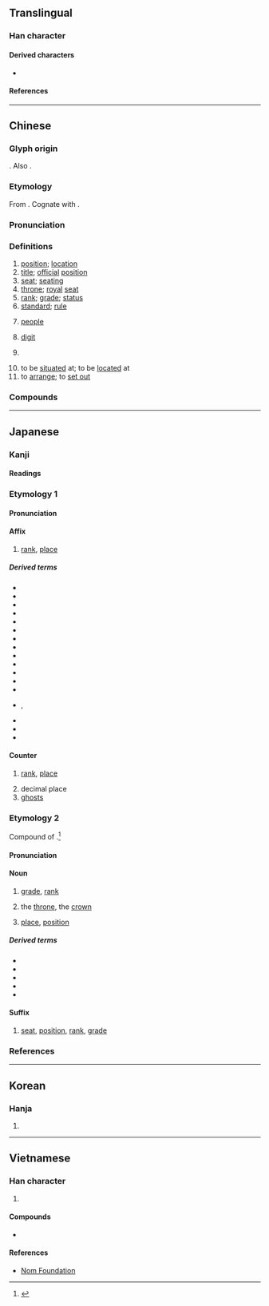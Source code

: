 {{character info/new}}
==Translingual==
{{stroke order|strokes=7}}
{{stroke order|type=animate}}

===Han character===
{{Han char|rn=9|rad=人|as=05|sn=7|four=20218|canj=OYT|ids=⿰亻立}}

====Derived characters====
* {{l|mul|[[𭂏]], [[𠴖]], [[𭠿]], [[涖]], [[𡾵]], [[𪝯]], [[𡸏]], [[莅]], [[𬕅]], [[𠑖]]}}

====References====
{{Han ref|kx=0098.070|dkj=00503|dj=0206.180|hdz=10138.030|uh=4F4D}}

----

==Chinese==
{{zh-forms}}

===Glyph origin===
{{Han etym}}
{{Han compound|人|立|alt1=亻|ls=psc|c1=s|c2=p|t1=man|t2=stand}}. Also {{liushu|ic|nocap=1}}.

===Etymology===
From {{inh|zh|sit-pro|*g-r(j)ap||to stand}}. Cognate with {{och-l|立}}.

===Pronunciation===
{{zh-pron
|m=wèi
|m-s=
|c=wai6,wai6-2
|c-t=vei5,vei5*
|g=
|h=pfs=vi;gd=vi4
|j=
|mb=ṳ̄
|md=ôi
|mn=ūi
|mn-t=ui7
|w=3hhue
|x=
|mc=y
|oc=y
|ma=y
|cat=n,cls
}}

===Definitions===
{{zh-hanzi}}

# [[position]]; [[location]]
# [[title]]; [[official]] [[position]]
# [[seat]]; [[seating]]
# [[throne]]; [[royal]] [[seat]]
# [[rank]]; [[grade]]; [[status]]
# [[standard]]; [[rule]]
# {{lb|zh|honorific}} [[people]]
# [[digit]]
#: {{zh-x|三 位 數|three-'''digit''' number}}
# {{lb|zh|often|polite}} {{zh-classifier|[[person]]s}}
#: {{zh-x|這 位 歌手|this singer}}
#: {{zh-x|那 位 先生|that man}}
# to be [[situated]] at; to be [[located]] at
# to [[arrange]]; to [[set out]]

===Compounds===
{{zh-der|三位一體:[[Trinity]]|上位|下位|不安於位|中位數|設位|換位|主位|九五之位|五位君臣|五位百法|交易單位|佛位|代位權|代位繼承|伏位|位元|位元組|位分|位卑言高|位址|位子|位尊勢重|位居要津|位於|位極人臣|位次|位移|位置|位能|位階|個人本位|個位|倖位|借位|停車位|備位|傳位|價位|儲存單位|光位反應|入廟登位|全方位|六位|列位|劃座位|功位|勛位|卑位|博士學位|即位|即位登龍|各位|同位素|同位角|名位|名位不彰|呆水位|品位|品位分類|單位|單位價格|單位詞|單位郵票|嗣位|噸位|四分位數|圍棋段位|在位|地下水位|地位|地理位置|坐位|大位|天位|天文單位|學位|學位制度|學位論文|官位|定位|客位|寶位|對位|就位|尸位|尸位素餐|履位|崗位|工業區位|帝位|席位|幸位|幾位|床位|座位|待機位置|復位|思不出位|懷寵尸位|把位|持祿保位|接位|換位作用|攝位|攤位|數位|數位化|數位唱片|數位影像|數位影碟|數位控制|數位板|數位照像|數位相機|數位藝術|數位詞|數位通信|數位電視|數位電腦|方位|方位詞|易位|末位|本位|本位主義|榮譽學位|機位|權位|果位|正位|歸位|每位|水位|泊位|活化部位|淨噸位|潮位|炮位|爭坐位帖|爵位|牌位|王位|生態地位|異位產式|登位|發音部位|皇位|相位|眾位|社會地位|神位|祿位|禪位|移位|穴位|空位|竊位|竊位素餐|第一順位|篡位|紅位移|素餐尸位|網路訂位|線上訂位|繼位|職位|職位分類|胎位|脫位|舶位|船位|艙位|虛位|虛位以待|補位|襲位|訂位|諸位|讓位|貪位取容|貪位慕祿|賓位|走位|越位|車位|退位|進位|遜位|部位|重力位能|金本位|鋪位|長生牌位|長生祿位|閏位|陪位|陰陽易位|雙學位|靈位|音位|音位學|順位|領位員|頭位|題位|顯位|體位|高位|高位厚祿|高位重祿|高自位置|鼎位|龍位}}

{{zh-cat|Beginning}}

----

==Japanese==

===Kanji===
{{ja-kanji|grade=4|rs=人05}}

====Readings====
{{ja-readings
|goon=い<ゐ
|kanon=い<ゐ
|kun=くらい-<くらゐ-
}}

===Etymology 1===
{{ja-kanjitab|い|yomi=o}}
{{der|ja|ltc|位|sort=い}}

====Pronunciation====
{{ja-pron|yomi=o|い|acc=1|acc_ref=NHK}}

====Affix====
{{ja-pos|affix|い|hhira=ゐ}}

# [[rank]], [[place]]

=====Derived terms=====
{{der-top}}
* {{ja-r|位%階|い%かい}}
* {{ja-r|位%冠|い%かん}}
* {{ja-r|位%官|い%かん}}
* {{ja-r|位%記|い%き}}
* {{ja-r|位%勲|い%くん}}
* {{ja-r|位%次|い%じ}}
* {{ja-r|位%相|い%そう}}
* {{ja-r|位%置|い%ち}}
* {{ja-r|位%牌|い%はい}}
* {{ja-r|騎%乗%位|き%じょう%い|[[cowgirl position]]}}
* {{ja-r|屈%曲%位|くっ%きょく%い|[[Viennese oyster]]}}
* {{ja-r|交%差%位|こう%さ%い|a [[sex position]] in which both partners' legs are [[interlock]]ed}}
* {{ja-r|後%背%位|こう%はい%い|[[doggy style]]}}
* {{ja-r|座%位|ざ%い}}, {{ja-r|坐%位|ざ%い|[[seat]]; [[posing]] of [[sit]]ting; [[sitting]] [[sex position]]}}
* {{ja-r|伸%長%位|しん%ちょう%い|a [[variation]] of the [[missionary position]] in which a man [[spread]]s himself over the woman}}
* {{ja-r|側%位|そく%い|[[spoons position]]}}
* {{ja-r|立%位|りつ%い|[[standing]] [[sex position]]}}
{{der-bottom}}

====Counter====
{{ja-pos|counter|い|hhira=ゐ}}

# [[rank]], [[place]]
#: {{ja-usex|第１'''位'''[[で]][[ある]]。|だい-いち-'''い''' で ある。|To be '''ranked''' first.}}
#: {{ja-usex|２'''位'''[[に]][[なる]]。|に-'''い''' に なる。|To take second '''place'''.}}
#: {{ja-usex|１０'''位'''[[に]][[落ちる]]。|じゅう-'''い''' に おちる。|To drop to tenth '''place'''.}}
# decimal place
# [[ghost]]s

===Etymology 2===
{{ja-kanjitab|くらい|yomi=o}}
Compound of {{affix|ja|座|tr1=kura|t1=high place|居|tr2=i|t2=residence}}.<ref name="DJR">{{R:Daijirin}}</ref>

====Pronunciation====
{{ja-pron|yomi=o|くらい|acc=0|acc_ref=DJR,NHK}}

====Noun====
{{ja-noun|くらい|hhira=くらゐ}}

# [[grade]], [[rank]]
#: {{ja-usex|'''位'''[[が]][[上がる]]、'''位'''[[が]][[下す]]。|'''くらい''' が あがる、 '''くらい''' が くだす。|To rise in '''rank''', to lower in '''rank'''.}}
#: {{ja-usex|'''位'''[[の]][[高い]][[人]]。|'''くらい''' の たかい ひと。|A high-'''rank'''ed person.}}
# the [[throne]], the [[crown]]
#: {{ja-usex|'''位'''[[を]][[譲る]]。|'''くらい''' を ゆずる。|[[abdicate|Abdicate]] the '''throne'''.}}
#: {{ja-usex|'''位'''[[に]][[つく]]。|'''くらい''' に つく。|[[assume|Assume]] the '''throne'''.}}
# {{lb|ja|mathematics|sort=くらい}} [[place]], [[position]]

=====Derived terms=====
* {{ja-r|位する|くらい する}}
* {{ja-r|位倒れ|くらいだおれ}}
* {{ja-r|位付け|くらいづけ}}
* {{ja-r|位取る|くらいどる}}
* {{ja-r|位負|くらいまけ}}

====Suffix====
{{ja-pos|suffix|くらい|hhira=くらゐ}}

# [[seat]], [[position]], [[rank]], [[grade]]

===References===
<references/>

----

==Korean==

===Hanja===
{{ko-hanja|hangeul=위|mr=wi}}

# {{defn|lang=ko|sort=人05}}

----

==Vietnamese==

===Han character===
{{vi-hantu|[[vị]], [[vì]]|rs=人05}}

# {{defn|lang=vi|sort=人05}}

====Compounds====
* {{l|vi|形位||hình vị}}

====References====
* [http://nomfoundation.org/common/nom_details.php?codepoint=4f4d Nom Foundation]